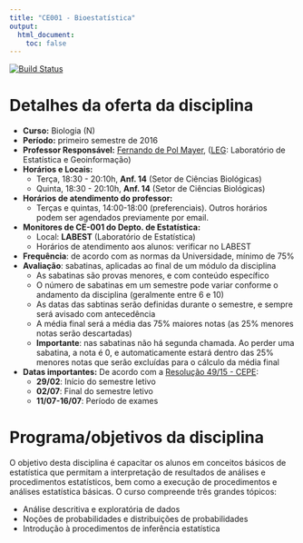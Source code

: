 ```yaml
---
title: "CE001 - Bioestatística"
output:
  html_document:
    toc: false
---
```


[![Build Status](https://travis-ci.org/fernandomayer/ce001n-2016-01.svg)](https://travis-ci.org/fernandomayer/ce001n-2016-01)

<!-- <div class="alert alert-danger" role="alert"> **ATENÇÃO!** As aulas serão no -->
<!-- **Anfieatro 14** do Setor de Ciências Biológicas </div> -->

# Detalhes da oferta da disciplina

- **Curso:** Biologia (N)
- **Período:** primeiro semestre de 2016
- **Professor Responsável:** [Fernando de Pol Mayer][], ([LEG][]:
  Laboratório de Estatística e Geoinformação)
- **Horários e Locais:**
    - Terça, 18:30 - 20:10h, **Anf. 14** (Setor de Ciências Biológicas)
    - Quinta, 18:30 - 20:10h, **Anf. 14** (Setor de Ciências Biológicas)
- **Horários de atendimento do professor:**
    - Terças e quintas, 14:00-18:00 (preferenciais). Outros horários
      podem ser agendados previamente por email.
- **Monitores de CE-001 do Depto. de Estatística:**
    - Local: **LABEST** (Laboratório de Estatística)
    - Horários de atendimento aos alunos: verificar no LABEST
- **Frequência**: de acordo com as normas da Universidade, mínimo de 75%
- **Avaliação**: sabatinas, aplicadas ao final de um módulo da disciplina
    - As sabatinas são provas menores, e com conteúdo específico
    - O número de sabatinas em um semestre pode variar conforme o
      andamento da disciplina (geralmente entre 6 e 10)
    - As datas das sabtinas serão definidas durante o semestre, e sempre
      será avisado com antecedência
    - A média final será a média das 75% maiores notas (as 25% menores
      notas serão descartadas)
    - **Importante**: nas sabatinas não há segunda chamada. Ao perder
      uma sabatina, a nota é 0, e automaticamente estará dentro das 25%
      menores notas que serão excluídas para o cálculo da média final
- **Datas importantes:** De acordo com a [Resolução 49/15 - CEPE][]:
    - **29/02**: Início do semestre letivo
    - **02/07**: Final do semestre letivo
    - **11/07-16/07**: Período de exames

# Programa/objetivos da disciplina

O objetivo desta disciplina é capacitar os alunos em conceitos básicos
de estatística que permitam a interpretação de resultados de análises e
procedimentos estatísticos, bem como a execução de procedimentos e
análises estatística básicas. O curso compreende três grandes tópicos:

- Análise descritiva e exploratória de dados
- Noções de probabilidades e distribuições de probabilidades
- Introdução à procedimentos de inferência estatística


[Fernando de Pol Mayer]: http://www.leg.ufpr.br/~fernandomayer
[LEG]: http://www.leg.ufpr.br
[Resolução 49/15 - CEPE]: http://www.ufpr.br/soc/descarregar_arquivo.php?cod=1064

